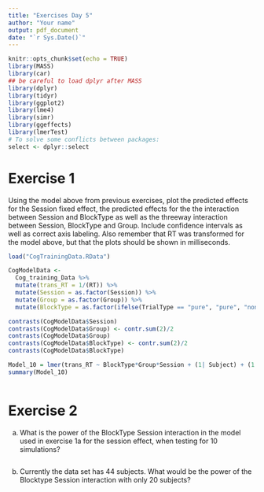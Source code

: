 ---
title: "Exercises Day 5"
author: "Your name"
output: pdf_document
date: "`r Sys.Date()`"
---

```{r setup, include=FALSE, warning=FALSE}
knitr::opts_chunk$set(echo = TRUE)
library(MASS)
library(car)
## be careful to load dplyr after MASS
library(dplyr)
library(tidyr)
library(ggplot2)
library(lme4)
library(simr)
library(ggeffects)
library(lmerTest)
# To solve some conflicts between packages:
select <- dplyr::select
```

# Exercise 1
Using the model above from previous exercises, plot the predicted effects for the Session fixed effect, the predicted effects for the the interaction between Session and BlockType as well as the threeway interaction between Session, BlockType and Group. Include confidence intervals as well as correct axis labeling. Also remember that RT was transformed for the model above, but that the plots should be shown in milliseconds.

```{r Ex1, include=TRUE}
load("CogTrainingData.RData")

CogModelData <-
  Cog_training_Data %>%
  mutate(trans_RT = 1/(RT)) %>%
  mutate(Session = as.factor(Session)) %>%
  mutate(Group = as.factor(Group)) %>%
  mutate(BlockType = as.factor(ifelse(TrialType == "pure", "pure", "non-pure")))

contrasts(CogModelData$Session)
contrasts(CogModelData$Group) <- contr.sum(2)/2
contrasts(CogModelData$Group)
contrasts(CogModelData$BlockType) <- contr.sum(2)/2
contrasts(CogModelData$BlockType)

Model_10 = lmer(trans_RT ~ BlockType*Group*Session + (1| Subject) + (1| Item), data=CogModelData)
summary(Model_10)
```

```{r Ex1b, include=TRUE}


```
# Exercise 2
a) What is the power of the BlockType Session interaction in the model used in exercise 1a for the session effect, when testing for 10 simulations?

```{r Ex2a, include=TRUE, warning=FALSE}

```
b) Currently the data set has 44 subjects. What would be the power of the Blocktype Session interaction with only 20 subjects?

```{r Ex2b, include=TRUE, warning=FALSE}

```
